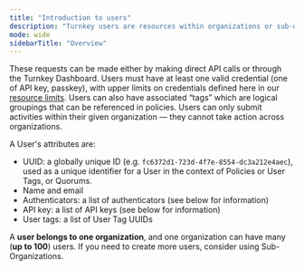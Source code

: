 ```yaml
---
title: "Introduction to users"
description: "Turnkey users are resources within organizations or sub-organizations that can submit activities to Turnkey via a valid credential (e.g., API key, passkey)."
mode: wide
sidebarTitle: "Overview"
---
```


 These requests can be made either by making direct API calls or through the Turnkey Dashboard. Users must have at least one valid credential (one of API key, passkey), with upper limits on credentials defined here in our [resource limits](/concepts/resource-limits). Users can also have associated “tags” which are logical groupings that can be referenced in policies. Users can only submit activities within their given organization — they cannot take action across organizations.

A User's attributes are:

* UUID: a globally unique ID (e.g. `fc6372d1-723d-4f7e-8554-dc3a212e4aec`), used as a unique identifier for a User in the context of Policies or User Tags, or Quorums.
* Name and email
* Authenticators: a list of authenticators (see below for information)
* API key: a list of API keys (see below for information)
* User tags: a list of User Tag UUIDs

A **user belongs to one organization**, and one organization can have many (**up to 100**) users. If you need to create more users, consider using Sub-Organizations.
